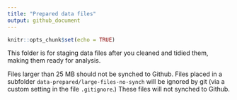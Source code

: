 ```yaml
---
title: "Prepared data files"
output: github_document
---
```


```r
knitr::opts_chunk$set(echo = TRUE)
```

This folder is for staging data files after you cleaned and tidied them, making them ready for analysis.

Files larger than 25 MB should not be synched to Github. Files placed in a subfolder `data-prepared/large-files-no-synch` will be ignored by git (via a custom setting in the file `.gitignore`.) These files will not synched to Github.